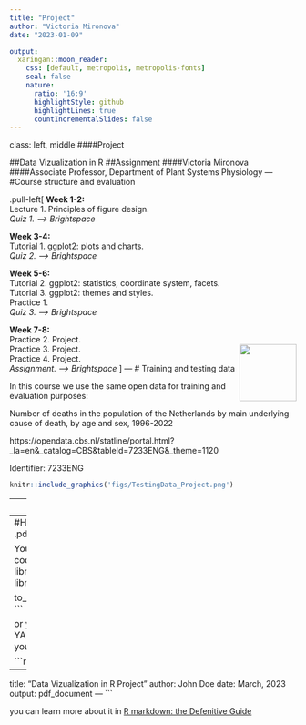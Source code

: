 ```yaml
---
title: "Project"
author: "Victoria Mironova"
date: "2023-01-09"

output:
  xaringan::moon_reader:
    css: [default, metropolis, metropolis-fonts]
    seal: false
    nature:
      ratio: '16:9'
      highlightStyle: github
      highlightLines: true
      countIncrementalSlides: false
---
```

class: left, middle
####Project

##Data Vizualization in R
##Assignment
####Victoria Mironova 
####Associate Professor, Department of Plant Systems Physiology
---
#Course structure and evaluation

.pull-left[
**Week 1-2:**</br>
Lecture 1. Principles of figure design.</br>
*Quiz 1. --> Brightspace*

**Week 3-4:**</br>
Tutorial 1. ggplot2: plots and charts.</br>
*Quiz 2. --> Brightspace*

**Week 5-6:**</br>
Tutorial 2. ggplot2: statistics, coordinate system, facets. </br>
Tutorial 3. ggplot2: themes and styles.</br>
Practice 1. </br>
*Quiz 3. --> Brightspace*


**Week 7-8:**</br>
Practice 2. Project.</br>
<img src="figs/check.png" width="100px" align = 'right'>
Practice 3. Project.</br>
Practice 4. Project.</br>
<a style color = "red">*Assignment. --> Brightspace*</a>
]
---
# Training and testing data 

In this course we use the same open data for training and evaluation purposes:

Number of deaths in the population of the Netherlands by main underlying cause of death, by age and sex, 1996-2022

https://opendata.cbs.nl/statline/portal.html?_la=en&_catalog=CBS&tableId=7233ENG&_theme=1120


Identifier:	7233ENG

```r
knitr::include_graphics('figs/TestingData_Project.png')
```
---
#Assignment

Made two different visualizations using ggplot2 using testing data:

- specify at least 5 out of 7 grammar of graphics' layers for each visualization

- make them knowledgeable (so that you can make a right conclusion looking at the plot) 

- present them with a short description in .Rmd and .pdf format

- upload two files (.Rmd and .pdf) to the Brightspace. Alternatively, you can also submit .R and .pdf if you have difficulties with Rmarkdown.

---
#How to generate .pdf from .Rmd

You can use this code:
```r
library(renderthis)
library(pdftools)

to_pdf("Project.Rmd")
```

or you can adjust the YAML metadata in your .Rmd file:

```r
---
title: "Data Vizualization in R Project"
author: John Doe
date: March, 2023
output: pdf_document
---
```

you can learn more about it in [R markdown: the Defenitive Guide](https://bookdown.org/yihui/rmarkdown/pdf-document.html)
